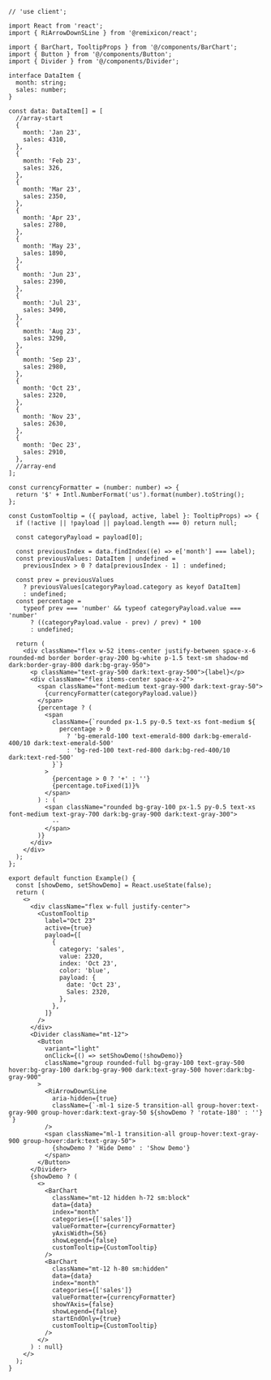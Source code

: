 ````tsx
// 'use client';

import React from 'react';
import { RiArrowDownSLine } from '@remixicon/react';

import { BarChart, TooltipProps } from '@/components/BarChart';
import { Button } from '@/components/Button';
import { Divider } from '@/components/Divider';

interface DataItem {
  month: string;
  sales: number;
}

const data: DataItem[] = [
  //array-start
  {
    month: 'Jan 23',
    sales: 4310,
  },
  {
    month: 'Feb 23',
    sales: 326,
  },
  {
    month: 'Mar 23',
    sales: 2350,
  },
  {
    month: 'Apr 23',
    sales: 2780,
  },
  {
    month: 'May 23',
    sales: 1890,
  },
  {
    month: 'Jun 23',
    sales: 2390,
  },
  {
    month: 'Jul 23',
    sales: 3490,
  },
  {
    month: 'Aug 23',
    sales: 3290,
  },
  {
    month: 'Sep 23',
    sales: 2980,
  },
  {
    month: 'Oct 23',
    sales: 2320,
  },
  {
    month: 'Nov 23',
    sales: 2630,
  },
  {
    month: 'Dec 23',
    sales: 2910,
  },
  //array-end
];

const currencyFormatter = (number: number) => {
  return '$' + Intl.NumberFormat('us').format(number).toString();
};

const CustomTooltip = ({ payload, active, label }: TooltipProps) => {
  if (!active || !payload || payload.length === 0) return null;

  const categoryPayload = payload[0];

  const previousIndex = data.findIndex((e) => e['month'] === label);
  const previousValues: DataItem | undefined =
    previousIndex > 0 ? data[previousIndex - 1] : undefined;

  const prev = previousValues
    ? previousValues[categoryPayload.category as keyof DataItem]
    : undefined;
  const percentage =
    typeof prev === 'number' && typeof categoryPayload.value === 'number'
      ? ((categoryPayload.value - prev) / prev) * 100
      : undefined;

  return (
    <div className="flex w-52 items-center justify-between space-x-6 rounded-md border border-gray-200 bg-white p-1.5 text-sm shadow-md dark:border-gray-800 dark:bg-gray-950">
      <p className="text-gray-500 dark:text-gray-500">{label}</p>
      <div className="flex items-center space-x-2">
        <span className="font-medium text-gray-900 dark:text-gray-50">
          {currencyFormatter(categoryPayload.value)}
        </span>
        {percentage ? (
          <span
            className={`rounded px-1.5 py-0.5 text-xs font-medium ${
              percentage > 0
                ? 'bg-emerald-100 text-emerald-800 dark:bg-emerald-400/10 dark:text-emerald-500'
                : 'bg-red-100 text-red-800 dark:bg-red-400/10 dark:text-red-500'
            }`}
          >
            {percentage > 0 ? '+' : ''}
            {percentage.toFixed(1)}%
          </span>
        ) : (
          <span className="rounded bg-gray-100 px-1.5 py-0.5 text-xs font-medium text-gray-700 dark:bg-gray-900 dark:text-gray-300">
            --
          </span>
        )}
      </div>
    </div>
  );
};

export default function Example() {
  const [showDemo, setShowDemo] = React.useState(false);
  return (
    <>
      <div className="flex w-full justify-center">
        <CustomTooltip
          label="Oct 23"
          active={true}
          payload={[
            {
              category: 'sales',
              value: 2320,
              index: 'Oct 23',
              color: 'blue',
              payload: {
                date: 'Oct 23',
                Sales: 2320,
              },
            },
          ]}
        />
      </div>
      <Divider className="mt-12">
        <Button
          variant="light"
          onClick={() => setShowDemo(!showDemo)}
          className="group rounded-full bg-gray-100 text-gray-500 hover:bg-gray-100 dark:bg-gray-900 dark:text-gray-500 hover:dark:bg-gray-900"
        >
          <RiArrowDownSLine
            aria-hidden={true}
            className={`-ml-1 size-5 transition-all group-hover:text-gray-900 group-hover:dark:text-gray-50 ${showDemo ? 'rotate-180' : ''} `}
          />
          <span className="ml-1 transition-all group-hover:text-gray-900 group-hover:dark:text-gray-50">
            {showDemo ? 'Hide Demo' : 'Show Demo'}
          </span>
        </Button>
      </Divider>
      {showDemo ? (
        <>
          <BarChart
            className="mt-12 hidden h-72 sm:block"
            data={data}
            index="month"
            categories={['sales']}
            valueFormatter={currencyFormatter}
            yAxisWidth={56}
            showLegend={false}
            customTooltip={CustomTooltip}
          />
          <BarChart
            className="mt-12 h-80 sm:hidden"
            data={data}
            index="month"
            categories={['sales']}
            valueFormatter={currencyFormatter}
            showYAxis={false}
            showLegend={false}
            startEndOnly={true}
            customTooltip={CustomTooltip}
          />
        </>
      ) : null}
    </>
  );
}

````